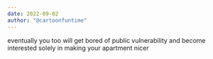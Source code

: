 ```yaml
---
date: 2022-09-02
author: "@cartoonfuntime"
---
```


eventually you too will get bored of public vulnerability and become interested solely in making your apartment nicer

